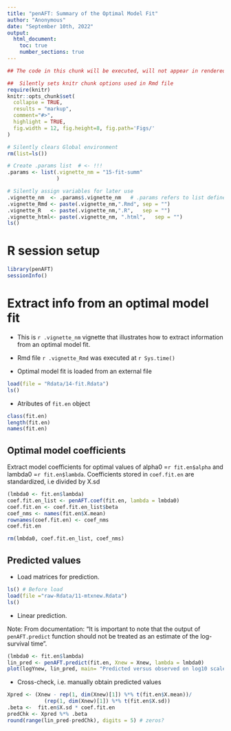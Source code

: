 ```yaml
---
title: "penAFT: Summary of the Optimal Model Fit"
author: "Anonymous"
date: "September 10th, 2022"
output: 
  html_document:
    toc: true
    number_sections: true
---
```



```r
## The code in this chunk will be executed, will not appear in rendered .html file

##  Silently sets knitr chunk options used in Rmd file
require(knitr)
knitr::opts_chunk$set(
  collapse = TRUE,
  results = "markup",  
  comment="#>",
  highlight = TRUE,
  fig.width = 12, fig.height=8, fig.path='Figs/'
)

# Silently clears Global environment
rm(list=ls())

# Create .params list  # <- !!! 
.params <- list(.vignette_nm = "15-fit-summ"
                ) 

# Silently assign variables for later use
.vignette_nm  <- .params$.vignette_nm   # .params refers to list defined above
.vignette_Rmd <- paste(.vignette_nm,".Rmd", sep = "")
.vignette_R   <- paste(.vignette_nm,".R",   sep = "")
.vignette_html<- paste(.vignette_nm, ".html",   sep = "")
ls()
```

# R session setup


```r
library(penAFT)
sessionInfo()
```

# Extract info from an optimal model fit 

* This is `r .vignette_nm` vignette that illustrates how to extract information from an optimal model fit.
* Rmd file `r .vignette_Rmd` was executed at `r Sys.time()`


* Optimal model fit is loaded from an external file

```r
load(file = "Rdata/14-fit.Rdata")
ls()
```

* Atributes of `fit.en` object

```r
class(fit.en)
length(fit.en)
names(fit.en)
```


## Optimal model coefficients

Extract model coefficients for optimal values of alpha0 =`r fit.en$alpha` and lambda0 =`r fit.en$lambda`.
Coefficients stored in `coef.fit.en` are standardized, i.e divided by X.sd

```r
(lmbda0 <- fit.en$lambda)
coef.fit.en_list <- penAFT.coef(fit.en, lambda = lmbda0)
coef.fit.en <- coef.fit.en_list$beta
coef_nms <- names(fit.en$X.mean)
rownames(coef.fit.en) <- coef_nms
coef.fit.en

rm(lmbda0, coef.fit.en_list, coef_nms)
```

## Predicted values 

* Load matrices for prediction.

```r
ls() # Before load
load(file ="raw-Rdata/11-mtxnew.Rdata")
ls() 
```

* Linear prediction.

Note: From documentation: "It is important to note that the output of `penAFT.predict` function should
not be treated as an estimate of the log-survival time".

```r
(lmbda0 <- fit.en$lambda)
lin_pred <- penAFT.predict(fit.en, Xnew = Xnew, lambda = lmbda0)
plot(logYnew, lin_pred, main= "Predicted versus observed on log10 scale")
```

* Cross-check, i.e. manually obtain predicted values

```r
Xpred <- (Xnew - rep(1, dim(Xnew)[1]) %*% t(fit.en$X.mean))/
            (rep(1, dim(Xnew)[1]) %*% t(fit.en$X.sd))
.beta <-  fit.en$X.sd * coef.fit.en            
predChk <- Xpred %*% .beta
round(range(lin_pred-predChk), digits = 5) # zeros?
```
